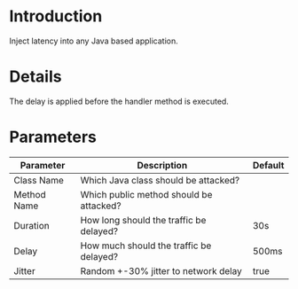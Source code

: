 # Introduction

Inject latency into any Java based application.

# Details

The delay is applied before the handler method is executed.

# Parameters

| Parameter   | Description                             | Default |
| ----------- | --------------------------------------- | ------- |
| Class Name  | Which Java class should be attacked?    |         |
| Method Name | Which public method should be attacked? |         |
| Duration    | How long should the traffic be delayed? | 30s     |
| Delay       | How much should the traffic be delayed? | 500ms   |
| Jitter      | Random +-30% jitter to network delay    | true    |
